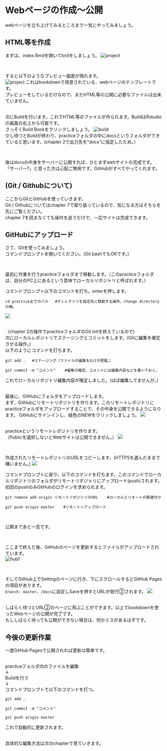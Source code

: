 # Webページの作成～公開
webページを立ち上げてみるところまで一気にやってみましょう。


## HTML等を作成
まずは、index.Rmdを開いてknitをしましょう。
![project](pics/knit.jpg)

<br />

すると以下のようなプレビュー画面が現れます。
<br />
![project](pics/preview.jpg)
これはbookdownで用意されている、webページのテンプレートです。  
プレビューをしているだけなので、まだHTML等の公開に必要なファイルは出来ていません。  

<br />
次にBuildを行います。これでHTML等のファイルが作られます。BuildはRstudioの画面の右上から可能です。  
さっそくBuild Bookをクリックしましょう。
![build](pics/build.jpg)
<br />
少し待つとBuildが終わり、practiceフォルダの中にdocsというフォルダができていると思います。(chapter 2で出力先を"docs"に指定したため。）　　

<br />

後はdocsの中身をサーバーに公開すれば、ひとまずwebサイトの完成です。  
「サーバー?」と思った方は心配ご無用です。GitHubがすべてやってくれます。

## (Git / Githubについて)
ここからGitとGitHubを使っていきます。  
Git / Githubについてはchapter 7で取り扱っているので、気になる方はそちらを先にご覧ください。  
chapter 7を読まなくても操作を追うだけで、一応サイトは完成できます。


## GitHubにアップロード
さて、Gitを使ってみましょう。  
コマンドプロンプトを開いてください。(Git bashでもOKです。)

<br />



最初に作業を行うpracticeフォルダまで移動します。（このpracticeフォルダは、自分のPC上にあるという意味でローカルリポジトリと呼ばれます。）

コマンドプロンプト以下のコマンドを打ち。enterを押します。
```
cd practiceまでのパス   #ディレクトリを指定先に移動する操作。change directoryの略。
```
![](pics/cd.png)



<br />
（chapter 2の操作でpracticeフォルダのGit initを終えているので)  
次にローカルレポジトリでステージングとコミットをします。(Gitに編集を確定させる操作。)  
以下のようにコマンドを打ちます。
```
git add .   #ステージング（ファイルの編集をGitが把握。）
```
```
git commit -m "コメント"    #編集の確定。コメントには編集内容などを書いておく。
```
これでローカルリポジトリ編集内容が確定しました。(ほぼ編集してませんが。)



<br />
最後に、GitHubにフォルダをアップロードします。  
まず、GitHubにリモートリポジトリを作ります。このリモートレポジトリにpracticeフォルダをアップロードすることで、その中身を公開できるようになります。
GitHubにサインインし、緑色のNEWをクリックしましょう。
![](pics/new_repo.jpg)


<br />
practiceというリモートレポジトリを作ります。  
（Publicを選択しないとWebサイトは公開できません。）
![](pics/new_repo2.jpg)

<br />


作成されたリモートレポジトリのURLをコピーします。(HTTPSを選んだままで構いません。)
![](pics/HTTPS.jpg)
<br />

コマンドプロンプトに戻り、以下のコマンドを打ちます。このコマンドでローカルリポジトリのフォルダがリモートリポジトリにアップロード(push)されます。  
初回のpushのみGitHubのログインを求められます。
```
git remote add origin リモートリポジトリのURL    #ローカルとリモートの関連付け
```
```
git push origin master    #リモートへアップロード
```


<br />

公開まであと一息です。

<br />


ここまで終えた後、GitHubのページを更新するとファイルがアップロードされています。  
![hub1](pics/Hub1.jpg)

<br />

そしてGitHub上でSettingのページに行き、下にスクロールするとGitHub Pagesの項目があります。  
`branch: master`、`/docs`に設定しSaveを押すとURLが発行②されます。
![](pics/Hub2.jpg)

<br />
しばらく待つとURL②のページに飛ぶことができます。以上でbookdownを使ったWebページの公開が完了です。  
もししばらく待っても公開ができない場合は、何かミスがあるはずです。


## 今後の更新作業

一度GitHub Pagesで公開されれば更新は簡単です。  
<br />

practiceフォルダ内のファイルを編集  
↓  
Bulidを行う  
↓  
コマンドプロンプトで以下のコマンドを打つ。  
```
git add .
```
```
git commit -m "コメント"
```
```
git push origin master
```

これで自動的に更新されます。


<br />
具体的な編集方法は次のchapterで見ていきます。